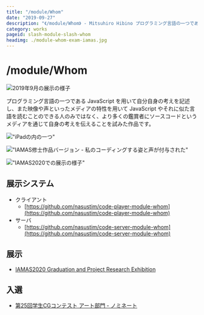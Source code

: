```yaml
---
title: "/module/Whom"
date: "2019-09-27"
description: "《/module/Whom》 - Mitsuhiro Hibino プログラミング言語の一つであるJavaScriptを用いて自分自身の考えを記述し、また映像や声といったメディアの特性を用いてJavaScriptやそれに似た言語を読むことのできる人のみではなく、より多くの鑑賞者にソースコードというメディアを通じて自身の考えを伝えることを試みた作品です。"
category: works
pageid: slash-module-slash-whom
headimg: ./module-whom-exam-iamas.jpg
---
```


# /module/Whom

![2019年9月の展示の様子](./module-whom.png "2019年9月の展示の様子")

プログラミング言語の一つである JavaScript を用いて自分自身の考えを記述し、また映像や声といったメディアの特性を用いて JavaScript やそれに似た言語を読むことのできる人のみではなく、より多くの鑑賞者にソースコードというメディアを通じて自身の考えを伝えることを試みた作品です。

!["iPadの内の一つ"](./module-whom-ipad-00.png "iPadの内の一つ")

!["IAMAS修士作品バージョン - 私のコーディングする姿と声が付与された"](./module-whom-exam-iamas.jpg "IAMAS修士作品バージョン - 私のコーディングする姿と声が付与された")

!["IAMAS2020での展示の様子"](./module-whom-exhibit-iamas2020.jpg "IAMAS2020での展示の様子")

## 展示システム

- クライアント
  - [https://github.com/nasustim/code-player-module-whom](https://github.com/nasustim/code-player-module-whom)
- サーバ
  - [https://github.com/nasustim/code-server-module-whom](https://github.com/nasustim/code-server-module-whom)

## 展示

- [IAMAS2020 Graduation and Project Research Exhibition](https://www.iamas.ac.jp/exhibit20/)

## 入選

- [第25回学生CGコンテスト アート部門 - ノミネート](https://archive.campusgenius.jp/2019/works/4616/)
